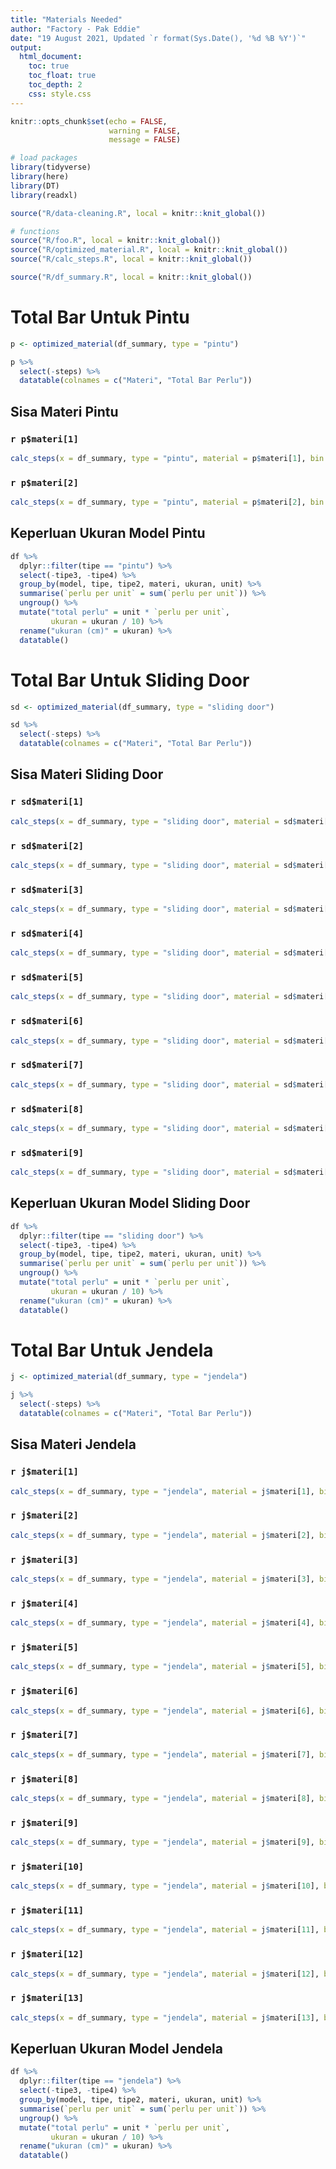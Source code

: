 ```yaml
---
title: "Materials Needed"
author: "Factory - Pak Eddie"
date: "19 August 2021, Updated `r format(Sys.Date(), '%d %B %Y')`"
output: 
  html_document:
    toc: true
    toc_float: true
    toc_depth: 2
    css: style.css
---
```


```r
knitr::opts_chunk$set(echo = FALSE,
                      warning = FALSE,
                      message = FALSE)

# load packages
library(tidyverse)
library(here)
library(DT)
library(readxl)
```


```r
source("R/data-cleaning.R", local = knitr::knit_global())

# functions
source("R/foo.R", local = knitr::knit_global())
source("R/optimized_material.R", local = knitr::knit_global())
source("R/calc_steps.R", local = knitr::knit_global())

source("R/df_summary.R", local = knitr::knit_global())
```

# Total Bar Untuk Pintu

```r
p <- optimized_material(df_summary, type = "pintu")

p %>% 
  select(-steps) %>% 
  datatable(colnames = c("Materi", "Total Bar Perlu"))
```

## Sisa Materi Pintu {.tabset}

### `r p$materi[1]`

```r
calc_steps(x = df_summary, type = "pintu", material = p$materi[1], bin.step = p$steps[1]) %>% datatable()
```


### `r p$materi[2]`

```r
calc_steps(x = df_summary, type = "pintu", material = p$materi[2], bin.step = p$steps[2]) %>% datatable()
```


## Keperluan Ukuran Model Pintu

```r
df %>% 
  dplyr::filter(tipe == "pintu") %>% 
  select(-tipe3, -tipe4) %>% 
  group_by(model, tipe, tipe2, materi, ukuran, unit) %>% 
  summarise(`perlu per unit` = sum(`perlu per unit`)) %>% 
  ungroup() %>% 
  mutate("total perlu" = unit * `perlu per unit`,
         ukuran = ukuran / 10) %>% 
  rename("ukuran (cm)" = ukuran) %>% 
  datatable()
```


# Total Bar Untuk Sliding Door 

```r
sd <- optimized_material(df_summary, type = "sliding door")

sd %>% 
  select(-steps) %>% 
  datatable(colnames = c("Materi", "Total Bar Perlu"))
```

## Sisa Materi Sliding Door {.tabset}

### `r sd$materi[1]`

```r
calc_steps(x = df_summary, type = "sliding door", material = sd$materi[1], bin.step = sd$steps[1]) %>% datatable()
```

### `r sd$materi[2]`

```r
calc_steps(x = df_summary, type = "sliding door", material = sd$materi[2], bin.step = sd$steps[2]) %>% datatable()
```

### `r sd$materi[3]`

```r
calc_steps(x = df_summary, type = "sliding door", material = sd$materi[3], bin.step = sd$steps[3]) %>% datatable()
```

### `r sd$materi[4]`

```r
calc_steps(x = df_summary, type = "sliding door", material = sd$materi[4], bin.step = sd$steps[4]) %>% datatable()
```

### `r sd$materi[5]`

```r
calc_steps(x = df_summary, type = "sliding door", material = sd$materi[5], bin.step = sd$steps[5]) %>% datatable()
```

### `r sd$materi[6]`

```r
calc_steps(x = df_summary, type = "sliding door", material = sd$materi[6], bin.step = sd$steps[6]) %>% datatable()
```

### `r sd$materi[7]`

```r
calc_steps(x = df_summary, type = "sliding door", material = sd$materi[7], bin.step = sd$steps[7]) %>% datatable()
```

### `r sd$materi[8]`

```r
calc_steps(x = df_summary, type = "sliding door", material = sd$materi[8], bin.step = sd$steps[8]) %>% datatable()
```

### `r sd$materi[9]`

```r
calc_steps(x = df_summary, type = "sliding door", material = sd$materi[9], bin.step = sd$steps[9]) %>% datatable()
```


## Keperluan Ukuran Model Sliding Door

```r
df %>% 
  dplyr::filter(tipe == "sliding door") %>% 
  select(-tipe3, -tipe4) %>% 
  group_by(model, tipe, tipe2, materi, ukuran, unit) %>% 
  summarise(`perlu per unit` = sum(`perlu per unit`)) %>% 
  ungroup() %>% 
  mutate("total perlu" = unit * `perlu per unit`,
         ukuran = ukuran / 10) %>% 
  rename("ukuran (cm)" = ukuran) %>% 
  datatable()
```

# Total Bar Untuk Jendela 

```r
j <- optimized_material(df_summary, type = "jendela")

j %>%   
  select(-steps) %>% 
  datatable(colnames = c("Materi", "Total Bar Perlu"))
```

## Sisa Materi Jendela {.tabset}

### `r j$materi[1]`

```r
calc_steps(x = df_summary, type = "jendela", material = j$materi[1], bin.step = j$steps[1]) %>% datatable()
```

### `r j$materi[2]`

```r
calc_steps(x = df_summary, type = "jendela", material = j$materi[2], bin.step = j$steps[2]) %>% datatable()
```

### `r j$materi[3]`

```r
calc_steps(x = df_summary, type = "jendela", material = j$materi[3], bin.step = j$steps[3]) %>% datatable()
```

### `r j$materi[4]`

```r
calc_steps(x = df_summary, type = "jendela", material = j$materi[4], bin.step = j$steps[4]) %>% datatable()
```

### `r j$materi[5]`

```r
calc_steps(x = df_summary, type = "jendela", material = j$materi[5], bin.step = j$steps[5]) %>% datatable()
```

### `r j$materi[6]`

```r
calc_steps(x = df_summary, type = "jendela", material = j$materi[6], bin.step = j$steps[6]) %>% datatable()
```

### `r j$materi[7]`

```r
calc_steps(x = df_summary, type = "jendela", material = j$materi[7], bin.step = j$steps[7]) %>% datatable()
```

### `r j$materi[8]`

```r
calc_steps(x = df_summary, type = "jendela", material = j$materi[8], bin.step = j$steps[8]) %>% datatable()
```

### `r j$materi[9]`

```r
calc_steps(x = df_summary, type = "jendela", material = j$materi[9], bin.step = j$steps[9]) %>% datatable()
```

### `r j$materi[10]`

```r
calc_steps(x = df_summary, type = "jendela", material = j$materi[10], bin.step = j$steps[10]) %>% datatable()
```

### `r j$materi[11]`

```r
calc_steps(x = df_summary, type = "jendela", material = j$materi[11], bin.step = j$steps[11]) %>% datatable()
```

### `r j$materi[12]`

```r
calc_steps(x = df_summary, type = "jendela", material = j$materi[12], bin.step = j$steps[12]) %>% datatable()
```

### `r j$materi[13]`

```r
calc_steps(x = df_summary, type = "jendela", material = j$materi[13], bin.step = j$steps[13]) %>% datatable()
```

## Keperluan Ukuran Model Jendela

```r
df %>% 
  dplyr::filter(tipe == "jendela") %>% 
  select(-tipe3, -tipe4) %>% 
  group_by(model, tipe, tipe2, materi, ukuran, unit) %>% 
  summarise(`perlu per unit` = sum(`perlu per unit`)) %>% 
  ungroup() %>% 
  mutate("total perlu" = unit * `perlu per unit`,
         ukuran = ukuran / 10) %>%
  rename("ukuran (cm)" = ukuran) %>% 
  datatable()
```

